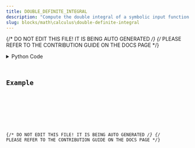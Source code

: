 ```yaml
---
title: DOUBLE_DEFINITE_INTEGRAL
description: "Compute the double integral of a symbolic input function."
slug: blocks/math\calculus\double-definite-integral
---
```


{/* DO NOT EDIT THIS FILE! IT IS BEING AUTO GENERATED */}
{/* PLEASE REFER TO THE CONTRIBUTION GUIDE ON THE DOCS PAGE */}


<PythonDocsDisplay docstring={docstring} />
<details>
<summary>Python Code</summary>



<Code code={pythonCode} lang="py" wrap theme="dracula" />

[Find this Flojoy Block on GitHub](https://github.com/flojoy-ai/blocks/blob/main/blocks/MATH\CALCULUS\DOUBLE_DEFINITE_INTEGRAL/DOUBLE_DEFINITE_INTEGRAL.py)

</details>

## Example


<GetHelpWidget />


<AppDisplay app={app} blockName="DOUBLE_DEFINITE_INTEGRAL" client:visible />


<Example />

{/* DO NOT EDIT THIS FILE! IT IS BEING AUTO GENERATED */}
{/* PLEASE REFER TO THE CONTRIBUTION GUIDE ON THE DOCS PAGE */}
